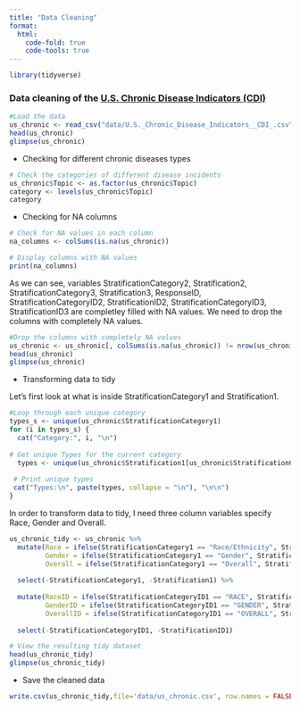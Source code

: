 ---
title: "Data Cleaning"
format:
  html:
    code-fold: true
    code-tools: true
---
```{r, message=FALSE, warning=FALSE}
library(tidyverse)
```

### Data cleaning of the [U.S. Chronic Disease Indicators (CDI)](https://catalog.data.gov/dataset/u-s-chronic-disease-indicators-cdi)

```{r}
#Load the data
us_chronic <- read_csv("data/U.S._Chronic_Disease_Indicators__CDI_.csv")
head(us_chronic)
glimpse(us_chronic)
```
- Checking for different chronic diseases types
```{r}
# Check the categories of different disease incidents
us_chronic$Topic <- as.factor(us_chronic$Topic)
category <- levels(us_chronic$Topic)
category
```

- Checking for NA columns
```{r}
# Check for NA values in each column
na_columns <- colSums(is.na(us_chronic))

# Display columns with NA values
print(na_columns)
```
As we can see, variables StratificationCategory2, Stratification2, StratificationCategory3, Stratification3, ResponseID, StratificationCategoryID2, StratificationID2, StratificationCategoryID3, StratificationID3 are completley filled with NA values. We need to drop the columns with completely NA values.

```{r}
#Drop the columns with completely NA values
us_chronic <- us_chronic[, colSums(is.na(us_chronic)) != nrow(us_chronic)]
head(us_chronic)
glimpse(us_chronic)
```

- Transforming data to tidy

Let's first look at what is inside StratificationCategory1 and Stratification1.
```{r}
#Loop through each unique category
types_s <- unique(us_chronic$StratificationCategory1)
for (i in types_s) {
  cat("Category:", i, "\n")
  
# Get unique Types for the current category
  types <- unique(us_chronic$Stratification1[us_chronic$StratificationCategory1 == i])
  
 # Print unique types
 cat("Types:\n", paste(types, collapse = "\n"), "\n\n")
}
```
In order to transform data to tidy, I need three column variables specify Race, Gender and Overall.

```{r}
us_chronic_tidy <- us_chronic %>%
  mutate(Race = ifelse(StratificationCategory1 == "Race/Ethnicity", Stratification1, NA),
         Gender = ifelse(StratificationCategory1 == "Gender", Stratification1, NA),
         Overall = ifelse(StratificationCategory1 == "Overall", Stratification1, NA)) %>%
  
  select(-StratificationCategory1, -Stratification1) %>%
  
  mutate(RaceID = ifelse(StratificationCategoryID1 == "RACE", StratificationID1, NA),
         GenderID = ifelse(StratificationCategoryID1 == "GENDER", StratificationID1, NA),
         OverallID = ifelse(StratificationCategoryID1 == "OVERALL", StratificationID1, NA)) %>%
  
  select(-StratificationCategoryID1, -StratificationID1)

# View the resulting tidy dataset
head(us_chronic_tidy)
glimpse(us_chronic_tidy)
```
- Save the cleaned data

```{r}
write.csv(us_chronic_tidy,file='data/us_chronic.csv', row.names = FALSE) 
```

